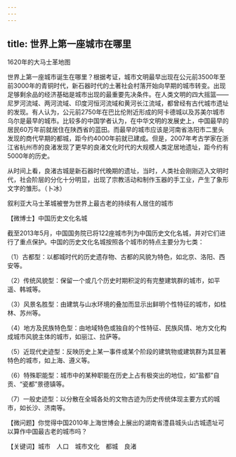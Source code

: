 ```yaml
---
---
---
```

title: 世界上第一座城市在哪里
---




1620年的大马士革地图



世界上第一座城市诞生在哪里？根据考证，城市文明最早出现在公元前3500年至前3000年的青铜时代，新石器时代的土著社会村落开始向早期的城市转变。出现足够剩余品的经济基础是城市出现的最重要先决条件。在人类文明的四大摇篮——尼罗河流域、两河流域、印度河恒河流域和黄河长江流域，都曾经有古代城市遗址的发现。有人认为，公元前2750年在巴比伦附近形成的阿卡德城以及苏美尔城市乌尔是最早的城市。比较多的中国学者认为，在中华文明的发展史上，中国最早的居民60万年前就居住在陕西省的蓝田。而最早的城市应该是河南省洛阳市二里头发现的商代早期的都城，距今约4000年前就已建成。但是，2007年考古学家在浙江省杭州市的良渚发现了更早的良渚文化时代的大规模人类定居地遗址，距今约有5000年的历史。

从时间上看，良渚古城是新石器时代晚期的遗址，当时，人类社会刚刚迈入文明时代，社会阶层的分化十分明显，出现了宗教活动和制作玉器的手工业，产生了象形文字的雏形。（卜冰）

叙利亚大马士革城被誉为世界上最古老的持续有人居住的城市





【微博士】中国历史文化名城

截至2013年5月，中国国务院已将122座城市列为中国历史文化名城，并对它们进行了重点保护。中国的历史文化名城按照各个城市的特点主要分为七类：

（1）古都型：以都城时代的历史遗存物、古都的风貌为特色，如北京、洛阳、西安等。

（2）传统风貌型：保留一个或几个历史时期积淀的有完整建筑群的城市，如平遥、韩城等。

（3）风景名胜型：由建筑与山水环境的叠加而显示出鲜明个性特征的城市，如桂林、苏州等。

（4）地方及民族特色型：由地域特色或独自的个性特征、民族风情、地方文化构成城市风貌主体的城市，如丽江、拉萨等。

（5）近现代史迹型：反映历史上某一事件或某个阶段的建筑物或建筑群为其显著特色的城市，如上海、遵义等。

（6）特殊职能型：城市中的某种职能在历史上占有极突出的地位，如“盐都”自贡、“瓷都”景德镇等。

（7）一般史迹型：以分散在全城各处的文物古迹为历史传统体现主要方式的城市，如长沙、济南等。

【微问题】你觉得中国2010年上海世博会上展出的湖南省澧县城头山古城遗址可以算作中国最古老的城市吗？

【关键词】城市　人口　城市文化　都城　良渚